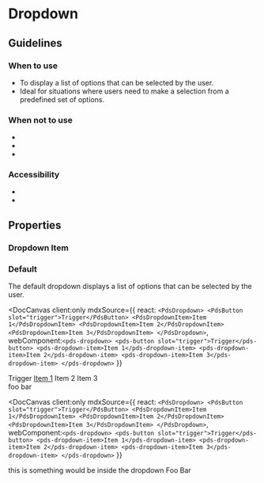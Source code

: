 
# Dropdown


## Guidelines

### When to use

- To display a list of options that can be selected by the user.
- Ideal for situations where users need to make a selection from a predefined set of options.

### When not to use

-
-
-

### Accessibility

-
-


## Properties

<DocArgsTable componentName="pds-dropdown" docSource={components} />

### Dropdown Item

<DocArgsTable componentName="pds-dropdown-item" docSource={components} />

### Default

The default dropdown displays a list of options that can be selected by the user.


<DocCanvas client:only
  mdxSource={{
    react: `
<PdsDropdown>
  <PdsButton slot="trigger">Trigger</PdsButton>
  <PdsDropdownItem>Item 1</PdsDropdownItem>
  <PdsDropdownItem>Item 2</PdsDropdownItem>
  <PdsDropdownItem>Item 3</PdsDropdownItem>
</PdsDropdown>
`,
    webComponent:`
<pds-dropdown>
  <pds-button slot="trigger">Trigger</pds-button>
  <pds-dropdown-item>Item 1</pds-dropdown-item>
  <pds-dropdown-item>Item 2</pds-dropdown-item>
  <pds-dropdown-item>Item 3</pds-dropdown-item>
</pds-dropdown>
`
  }}
>
<div style={{ height: '200px' }}>
  <pds-dropdown>
    <pds-button slot="trigger">Trigger</pds-button>
    <pds-dropdown-item disabled><a href="https://www.google.com">Item 1</a></pds-dropdown-item>
    <pds-dropdown-item>Item 2</pds-dropdown-item>
    <pds-dropdown-item>Item 3</pds-dropdown-item>
  </pds-dropdown>
  <div>foo bar</div>
</div>
</DocCanvas>

<DocCanvas client:only
  mdxSource={{
    react: `
<PdsDropdown>
  <PdsButton slot="trigger">Trigger</PdsButton>
  <PdsDropdownItem>Item 1</PdsDropdownItem>
  <PdsDropdownItem>Item 2</PdsDropdownItem>
  <PdsDropdownItem>Item 3</PdsDropdownItem>
</PdsDropdown>
`,
    webComponent:`
<pds-dropdown>
  <pds-button slot="trigger">Trigger</pds-button>
  <pds-dropdown-item>Item 1</pds-dropdown-item>
  <pds-dropdown-item>Item 2</pds-dropdown-item>
  <pds-dropdown-item>Item 3</pds-dropdown-item>
</pds-dropdown>
`
  }}
>
  <pds-dropdown>
    <pds-icon slot="trigger" name="caret-down"></pds-icon>
    <pds-box>
      <pds-row>
        <div>
          this is something would be inside the dropdown
          <pds-button>Foo</pds-button>
          <pds-chip variant="danger">Bar</pds-chip>
        </div>
      </pds-row>
    </pds-box>
  </pds-dropdown>
</DocCanvas>

